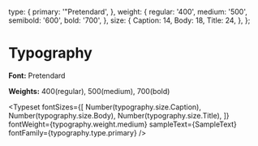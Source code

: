 
<Meta title="foundations/Typography" />

  type: {
    primary: '"Pretendard',
  },
  weight: {
    regular: '400',
    medium: '500',
    semibold: '600',
    bold: '700',
  },
  size: {
    Caption: 14,
    Body: 18,
    Title: 24,
  },
};


# Typography

**Font:** Pretendard

**Weights:** 400(regular), 500(medium), 700(bold)

<Typeset
  fontSizes={[
    Number(typography.size.Caption),
    Number(typography.size.Body),
    Number(typography.size.Title),
  ]}
  fontWeight={typography.weight.medium}
  sampleText={SampleText}
  fontFamily={typography.type.primary}
/>
